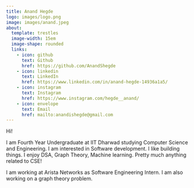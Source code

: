 ```yaml
---
title: Anand Hegde
logo: images/logo.png
image: images/anand.jpeg
about:
  template: trestles
  image-width: 15em
  image-shape: rounded
  links:
    - icon: github
      text: Github
      href: https://github.com/AnandShegde
    - icon: linkedin
      text: LinkedIn
      href: https://www.linkedin.com/in/anand-hegde-14936a1a5/  
    - icon: instagram
      text: Instagram
      href: https://www.instagram.com/hegde__anand/
    - icon: envelope
      text: Email
      href: mailto:anandishegde@gmail.com
---
```


Hi!

I am Fourth Year Undergraduate at IIT Dharwad studying Computer Science and Engineering. I am interested in Software development. I like building things. I enjoy DSA, Graph Theory, Machine learning. Pretty much anything related to CSE!

I am working at Arista Networks as Software Engineering Intern. I am also working on a graph theory problem. 